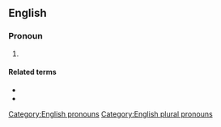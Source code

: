 ==English==

===Pronoun===
{{head|en|pronouns}}

# {{label|en|nonstandard|or|dialectal}} {{alternative form of|yourselves|lang=en}}

====Related terms====
* {{l|en|yer}}
* {{l|en|yerself}}

[[Category:English pronouns]]
[[Category:English plural pronouns]]
